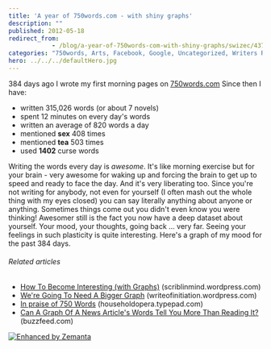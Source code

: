 ```yaml
---
title: 'A year of 750words.com - with shiny graphs'
description: ""
published: 2012-05-18
redirect_from: 
            - /blog/a-year-of-750words-com-with-shiny-graphs/swizec/4378
categories: "750words, Arts, Facebook, Google, Uncategorized, Writers Resources, Writing, Writing Exercises"
hero: ../../../defaultHero.jpg
---
```

384 days ago I wrote my first morning pages on [750words.com](http://750words.com) Since then I have:

- written 315,026 words (or about 7 novels)
- spent 12 minutes on every day&#x27;s words
- written an average of 820 words a day
- mentioned **sex** 408 times
- mentioned **tea** 503 times
- used **1402** curse words

Writing the words every day is _awesome_. It&#x27;s like morning exercise but for your brain - very awesome for waking up and forcing the brain to get up to speed and ready to face the day. And it&#x27;s very liberating too. Since you&#x27;re not writing for anybody, not even for yourself (I often mash out the whole thing with my eyes closed) you can say literally anything about anyone or anything. Sometimes things come out you didn&#x27;t even know you were thinking! Awesomer still is the fact you now have a deep dataset about yourself. Your mood, your thoughts, going back ... very far. Seeing your feelings in such plasticity is quite interesting. Here&#x27;s a graph of my mood for the past 384 days. 

###### Related articles

- [How To Become Interesting (with Graphs)](http://scriblinmind.wordpress.com/2012/05/16/how-to-become-interesting-with-graphs/) (scriblinmind.wordpress.com)
- [We&#x27;re Going To Need A Bigger Graph](http://writeofinitiation.wordpress.com/2012/05/11/were-going-to-need-a-bigger-graph/) (writeofinitiation.wordpress.com)
- [In praise of 750 Words](http://householdopera.typepad.com/household_opera/2010/06/in-praise-of-750-words.html) (householdopera.typepad.com)
- [Can A Graph Of A News Article&#x27;s Words Tell You More Than Reading It?](http://www.buzzfeed.com/katienotopoulos/can-a-graph-of-a-news-articles-words-tell-you-mor) (buzzfeed.com)

[![Enhanced by Zemanta](http://img.zemanta.com/zemified_e.png?x-id=38799454-438e-4f6f-9b23-117a086ca22a)](http://www.zemanta.com/?px "Enhanced by Zemanta")